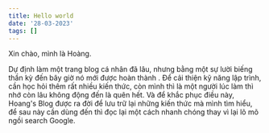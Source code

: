 ```yaml
---
title: Hello world
date: '28-03-2023'
tags: []
---
```


Xin chào, mình là Hoàng.

Dự định làm một trang blog cá nhân đã lâu, nhưng bằng một sự lười biếng thần kỳ đến bây giờ nó mới được hoàn thành <span className="ec ec-slightly-smiling-face"></span>.
Để cải thiện kỹ năng lập trình, cần học hỏi thêm rất nhiều kiến thức, còn mình thì là một người lúc làm thì nhớ còn lâu không động đến là
quên hết. Và để khắc phục điều này, Hoang's Blog được ra đời để  lưu trữ lại những 
kiến thức mà mình tìm hiểu, để sau này cần dùng đến thì đọc lại một cách nhanh chóng thay vì lại lõ mõ ngồi search Google.
